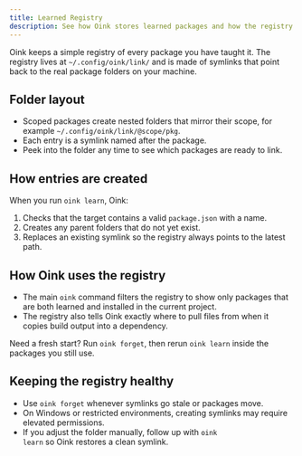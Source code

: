 ```yaml
---
title: Learned Registry
description: See how Oink stores learned packages and how the registry is managed.
---
```



Oink keeps a simple registry of every package you have taught it. The registry lives at `~/.config/oink/link/` and is made of symlinks that point back to the real package folders on your machine.

## Folder layout

- Scoped packages create nested folders that mirror their scope, for example `~/.config/oink/link/@scope/pkg`.
- Each entry is a symlink named after the package.
- Peek into the folder any time to see which packages are ready to link.

## How entries are created

When you run `oink learn`, Oink:

1. Checks that the target contains a valid `package.json` with a name.
2. Creates any parent folders that do not yet exist.
3. Replaces an existing symlink so the registry always points to the latest path.

## How Oink uses the registry

- The main `oink` command filters the registry to show only packages that are both learned and installed in the current project.
- The registry also tells Oink exactly where to pull files from when it copies build output into a dependency.

<Aside type="note">
  <p>Need a fresh start? Run <code>oink forget</code>, then rerun <code>oink learn</code> inside the packages you still use.</p>
</Aside>

## Keeping the registry healthy

- Use `oink forget` whenever symlinks go stale or packages move.
- On Windows or restricted environments, creating symlinks may require elevated permissions.
- If you adjust the folder manually, follow up with <code>oink learn</code> so Oink restores a clean symlink.
